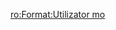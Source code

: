 {{User language-N|mo|Acest user grăieşte '''[[:Category:mo 使用者|moldoveneşte]]''' ca '''[[:Category:mo 母語使用者|limbă mamă]].|摩尔多瓦语}} <noinclude>[[ro:Format:Utilizator mo]]</noinclude>